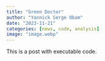 ```yaml
---
title: "Green Doctor"
author: "Yannick Serge Obam"
date: "2023-11-21"
categories: [news, code, analysis]
image: "image.webp"
---
```


This is a post with executable code.
